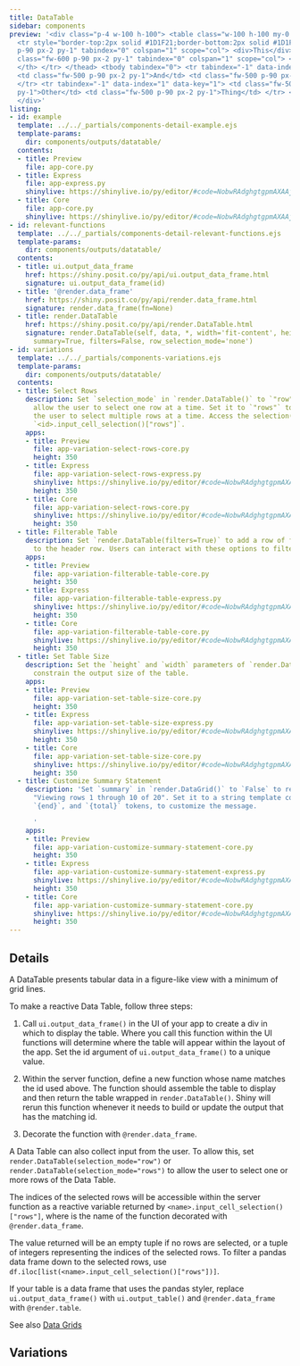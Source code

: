 ```yaml
---
title: DataTable
sidebar: components
preview: '<div class="p-4 w-100 h-100"> <table class="w-100 h-100 my-0 "> <thead>
  <tr style="border-top:2px solid #1D1F21;border-bottom:2px solid #1D1F21;"> <th class="fw-600
  p-90 px-2 py-1" tabindex="0" colspan="1" scope="col"> <div>This</div> </th> <th
  class="fw-600 p-90 px-2 py-1" tabindex="0" colspan="1" scope="col"> <div>That</div>
  </th> </tr> </thead> <tbody tabindex="0"> <tr tabindex="-1" data-index="0" data-key="0">
  <td class="fw-500 p-90 px-2 py-1">And</td> <td class="fw-500 p-90 px-2 py-1">The</td>
  </tr> <tr tabindex="-1" data-index="1" data-key="1"> <td class="fw-500 p-90 px-2
  py-1">Other</td> <td class="fw-500 p-90 px-2 py-1">Thing</td> </tr> </tbody> </table>
  </div>'
listing:
- id: example
  template: ../../_partials/components-detail-example.ejs
  template-params:
    dir: components/outputs/datatable/
  contents:
  - title: Preview
    file: app-core.py
  - title: Express
    file: app-express.py
    shinylive: https://shinylive.io/py/editor/#code=NobwRAdghgtgpmAXAAjFADugdOgnmAGlQGMB7CAFzkqVQDMAnUmZdKAG3gfWoHMBXAJYQAzskEx0pBhWTtSUACYB9HhAHCRAHQiNmyEQAthucZOmyG1RXAY69LIyaxwAHuisixEqTORCdHTUNUWQAXjkFFWChUQAKAEpAiCEsQwAmOK0wAAUOLmQcvljtMCSIZIABKwgbBixFKAooZUZYOGRkAGJkAB5enRs6VmLNZUU6RMQdTs6rCn4GCGQauqwAESaoABUoACN2ODiYzQTOnv6dQlQKXB5aMCpXCjAAXwBdIA
  - title: Core
    file: app-core.py
    shinylive: https://shinylive.io/py/editor/#code=NobwRAdghgtgpmAXAAjFADugdOgnmAGlQGMB7CAFzkqVQDMAnUmZdKAG3gfWoHMBXAJYQAzskEx0pBhWTtSUACYB9HhAHCRAHQiNmyEQAthucZOmyAgpiINqiuAyJCdOtRtHIAvHIUr3QqIAFACUrtCYykLeyEI4ULxwynTsQopBOshZsYJYhgBMGWAAChxcyMV8gdpgIQSZ2XGk-BToLcqKUBRQyQywcEUBmh10WrVEyADEyAA8MzphEOEOdAaOAG6OQcJtFETNrS1EInAiIoLkIYgNWQACdhAODFid3b39WdNzN8grrFXDRR0ULXCDZcHIOwUfgMMEPJ5YAAiXSgABUoAAjdgDIaiEKfWbzJbEjDoGLWdBBUlRQTHDaORaEVAUXA8WhgKgADwoYAAvgBdIA
- id: relevant-functions
  template: ../../_partials/components-detail-relevant-functions.ejs
  template-params:
    dir: components/outputs/datatable/
  contents:
  - title: ui.output_data_frame
    href: https://shiny.posit.co/py/api/ui.output_data_frame.html
    signature: ui.output_data_frame(id)
  - title: '@render.data_frame'
    href: https://shiny.posit.co/py/api/render.data_frame.html
    signature: render.data_frame(fn=None)
  - title: render.DataTable
    href: https://shiny.posit.co/py/api/render.DataTable.html
    signature: render.DataTable(self, data, *, width='fit-content', height='500px',
      summary=True, filters=False, row_selection_mode='none')
- id: variations
  template: ../../_partials/components-variations.ejs
  template-params:
    dir: components/outputs/datatable/
  contents:
  - title: Select Rows
    description: Set `selection_mode` in `render.DataTable()` to `"row"` to
      allow the user to select one row at a time. Set it to `"rows"` to allow
      the user to select multiple rows at a time. Access the selection(s) as
      `<id>.input_cell_selection()["rows"]`.
    apps:
    - title: Preview
      file: app-variation-select-rows-core.py
      height: 350
    - title: Express
      file: app-variation-select-rows-express.py
      shinylive: https://shinylive.io/py/editor/#code=NobwRAdghgtgpmAXAAjFADugdOgnmAGlQGMB7CAFzkqVQDMAnUmZdKAG3gfWoHMBXAJYQAzskEx0pBhWTtSUACYB9HhAHCRAHQiNmyEQAthucZOmyG1RXAY69LIyaxwAHuisixEqTPER0fgoiIR0dNQ1RZABeOQUVCKFRAAoASjCIISxDACZkrTAABQ4uZEK+JO0wdIgMgAErCBsGLFCmuDpkJgB3ETTEHWQhrtJemP9AihwKzWVFOmUROHY4YioVHr7UoYBiZAAefcHhpZW1uEVxgqICrAArUmFkkQoGZMFtumlxfwMLC+Sm1S20EnU2yGWS2QBQAcuQ4AVjkMrBR+AwIMg6AUAEqjMSnVbrFAgAnnRQAX0RtWpDWstiwiigFCgykYsAR7U6iVm836SK6cFR6IF7RaABEmVAACpQABGK2S3NERB6i2WhME5GUMFINmiBREwl4KwK22Qe0OOkIqAouB4tDAVFcFDA5IAukA
      height: 350
    - title: Core
      file: app-variation-select-rows-core.py
      shinylive: https://shinylive.io/py/editor/#code=NobwRAdghgtgpmAXAAjFADugdOgnmAGlQGMB7CAFzkqVQDMAnUmZdKAG3gfWoHMBXAJYQAzskEx0pBhWTtSUACYB9HhAHCRAHQiNmyEQAthucZOmyAgpiINqiuAyJCdOtRtHIAvHIUr3QqIAFACUrtCYykLeyEI4ULxwynTsQopBOshZsYJYhgBMGWAAChxcyMV8gdpgIQSZ2XGk-BToLVGCRUwA7jV1DVlNLW0UyopQFFDJDLBwRQGaY3RatfUQYRDhDnQGjgBujkHCI0TNrS1EInAiIoLkIYgDyAACdhAODFjjk9OzT9usKqLRR0UKPCDZSHIOwUfgMCFvD5YAAiEygABUoAAjdhzBaiWykbrKK644gUO4QZQwUgOLwrW7qXErEJZADEyAAPJzwpDXvZHFgXBDsgCeiIwU9IeKYscWjggaIliS4GSqCpxaF2VyeSKobs1XBFDEVkQVlgAFakYRBEQUBhHVl0aTicQQkQWI1BcUhVmCHYy1VXZArABy5DgKyl2RhcIhyzAACUiWJSXByUaUCA0xnFABfKObIsYdAxazoIIljqXfaODaEVAUXA8WhgKgADwoYDzAF0gA
      height: 350
  - title: Filterable Table
    description: Set `render.DataTable(filters=True)` to add a row of filter options
      to the header row. Users can interact with these options to filter the table.
    apps:
    - title: Preview
      file: app-variation-filterable-table-core.py
      height: 350
    - title: Express
      file: app-variation-filterable-table-express.py
      shinylive: https://shinylive.io/py/editor/#code=NobwRAdghgtgpmAXAAjFADugdOgnmAGlQGMB7CAFzkqVQDMAnUmZdKAG3gfWoHMBXAJYQAzskEx0pBhWTtSUACYB9HhAHCRAHQiNmyEQAthucZOmyG1RXAY69LIyaxwAHuisixEqTORCdHTUNUWQAXjkFFWChUQAKAEpAiCEsQwAmOK0wAAUOLmQcvljtMCSIZIABKwgbBixFKAooZUZYOB0bOlZizWVFOkTEHWRR5CsKfgYIcetbLAARJqgAFSgAI3Y4OJjNIjpBdioGETCVhn44BNGAYmQAHnudQlQKXB5aMCpXCjAAXwAukA
      height: 350
    - title: Core
      file: app-variation-filterable-table-core.py
      shinylive: https://shinylive.io/py/editor/#code=NobwRAdghgtgpmAXAAjFADugdOgnmAGlQGMB7CAFzkqVQDMAnUmZdKAG3gfWoHMBXAJYQAzskEx0pBhWTtSUACYB9HhAHCRAHQiNmyEQAthucZOmyAgpiINqiuAyJCdOtRtHIAvHIUr3QqIAFACUrtCYykLeyEI4ULxwynTsQopBOshZsYJYhgBMGWAAChxcyMV8gdpgIQSZ2XGk-BToLcqKUBRQyQywcEUBmh10WrX1EGEQ4Q50Bo4Abo5Bwm0URM2tLUQicCIiguQhiA1ZAAJ2EA4MWJ3dvf2nyLOsVcOKdKEnENm-yHYUfgMH6Xa5YAAiXSgABUoAAjdgDIaiIh0QTsKgMEReaEMfhwEJZADEyAAPKTwjoMOgYtZ0EFqVFBDtFo4poRUBRcDxaGAqAAPChgAC+AF0gA
      height: 350
  - title: Set Table Size
    description: Set the `height` and `width` parameters of `render.DataTable()` to
      constrain the output size of the table.
    apps:
    - title: Preview
      file: app-variation-set-table-size-core.py
      height: 350
    - title: Express
      file: app-variation-set-table-size-express.py
      shinylive: https://shinylive.io/py/editor/#code=NobwRAdghgtgpmAXAAjFADugdOgnmAGlQGMB7CAFzkqVQDMAnUmZdKAG3gfWoHMBXAJYQAzskEx0pBhWTtSUACYB9HhAHCRAHQiNmyEQAthucZOmyG1RXAY69LIyaxwAHuisixEqTORCdHTUNUWQAXjkFFWChUQAKAEpAiCEsQwAmOK0wAAUOLmQcvljtMCSIZIABKwgbBixFKAooZUZYOB0bOlZizWVFOkTEHWRR5CsKfgYIcetbLAARJqgAFSgAI3Y4OJjNIgB3QUUKQzDsgGYABkv0V2yiQzhBXkMKM7B0gFYbu7LRgGJkAAeIE6QioCi4Hi0MBUVwUMAAXwAukA
      height: 350
    - title: Core
      file: app-variation-set-table-size-core.py
      shinylive: https://shinylive.io/py/editor/#code=NobwRAdghgtgpmAXAAjFADugdOgnmAGlQGMB7CAFzkqVQDMAnUmZdKAG3gfWoHMBXAJYQAzskEx0pBhWTtSUACYB9HhAHCRAHQiNmyEQAthucZOmyAgpiINqiuAyJCdOtRtHIAvHIUr3QqIAFACUrtCYykLeyEI4ULxwynTsQopBOshZsYJYhgBMGWAAChxcyMV8gdpgIQSZ2XGk-BToLcqKUBRQyQywcEUBmh10WrX1EGEQ4Q50Bo4Abo5Bwm0URM2tLUQicCIiguQhiA1ZAAJ2EA4MWJ3dvf2nyLOsVcOKdKEnENm-yHYUfgMH6Xa5YAAiXSgABUoAAjdgDIaiIgAd0Eigohi8YwAzAAGfHoAAeYyIhjggl4hgoOLA+QArETSbUsgBiZAAHk54R0GHQMWs6CC-Kigh2i0cU0IqAouB4tDAVGJFDAAF8ALpAA
      height: 350
  - title: Customize Summary Statement
    description: 'Set `summary` in `render.DataGrid()` to `False` to remove the statement
      "Viewing rows 1 through 10 of 20". Set it to a string template containing `{start}`,
      `{end}`, and `{total}` tokens, to customize the message.

      '
    apps:
    - title: Preview
      file: app-variation-customize-summary-statement-core.py
      height: 350
    - title: Express
      file: app-variation-customize-summary-statement-express.py
      shinylive: https://shinylive.io/py/editor/#code=NobwRAdghgtgpmAXAAjFADugdOgnmAGlQGMB7CAFzkqVQDMAnUmZdKAG3gfWoHMBXAJYQAzskEx0pBhWTtSUACYB9HhAHCRAHQiNmyEQAthucZOmyG1RXAY69LIyaxwAHuisixEqTORCdHTUNUWQAXjkFFWChUQAKAEpAiCEsQwAmOK0wAAUOLmQcvljtMCSIZIABKwgbBixFKAooZUZYOB0bOlZizWVFOkTEHWRR5CsKfgYIcetbLAARJqgAFSgAI3Y4LJmxvZjNAhG9sZF+GBgoBlww7IA1QWtSZDpBdigxEBFmmQBfZCgyBA1n+NiBFFIzXYv2yRGQAGJkAAeJHHUblQioCi4Hi0MBUVwUMC-AC6QA
      height: 350
    - title: Core
      file: app-variation-customize-summary-statement-core.py
      shinylive: https://shinylive.io/py/editor/#code=NobwRAdghgtgpmAXAAjFADugdOgnmAGlQGMB7CAFzkqVQDMAnUmZdKAG3gfWoHMBXAJYQAzskEx0pBhWTtSUACYB9HhAHCRAHQiNmyEQAthucZOmyAgpiINqiuAyJCdOtRtHIAvHIUr3QqIAFACUrtCYykLeyEI4ULxwynTsQopBOshZsYJYhgBMGWAAChxcyMV8gdpgIQSZ2XGk-BToLcqKUBRQyQywcEUBmh10WrX1EGEQ4Q50Bo4Abo5Bwm0URM2tLUQicCIiguQhiA1ZAAJ2EA4MWJ3dvf2nyLOsVcOKdKEnENm-yHYUfgMH6Xa5YAAiXSgABUoAAjdgDJ5-bJDUQTFEokT8GAwKAMXBeMYANUE9lIyDognYUDEIBE3RkAF9kFBkCB7CyHOyKKRuuwmWMiMgAMTIAA84uR2Sm4Qw6Bi1nQQXlUUEO0WjimhFQFFwPFoYCoAA8KGAmQBdIA
      height: 350
---
```


:::{#example}
:::

:::{#relevant-functions}
:::

## Details

A DataTable presents tabular data in a figure-like view with a minimum of grid lines.

To make a reactive Data Table, follow three steps:

  1. Call `ui.output_data_frame()` in the UI of your app to create a div in which to display the table. Where you call this function within the UI functions will determine where the table will appear within the layout of the app. Set the id argument of `ui.output_data_frame()` to a unique value.

  2. Within the server function, define a new function whose name matches the id used above. The function should assemble the table to display and then return the table wrapped in `render.DataTable()`. Shiny will rerun this function whenever it needs to build or update the output that has the matching id.

  3. Decorate the function with `@render.data_frame`.

A Data Table can also collect input from the user. To allow this, set `render.DataTable(selection_mode="row")` or `render.DataTable(selection_mode="rows")` to allow the user to select one or more rows of the Data Table.

The indices of the selected rows will be accessible within the server function as a reactive variable returned by `<name>.input_cell_selection()["rows"]`, where <name> is the name of the function decorated with `@render.data_frame`.

The value returned will be an empty tuple if no rows are selected, or a tuple of integers representing the indices of the selected rows. To filter a pandas data frame down to the selected rows, use `df.iloc[list(<name>.input_cell_selection()["rows"])]`.

If your table is a data frame that uses the pandas styler, replace `ui.output_data_frame()` with `ui.output_table()` and `@render.data_frame` with `@render.table`.

See also [Data Grids](../data-grid/index.qmd)

## Variations

:::{#variations}
:::
